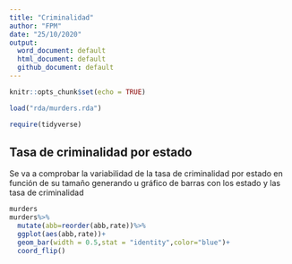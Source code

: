```yaml
---
title: "Criminalidad"
author: "FPM"
date: "25/10/2020"
output:
  word_document: default
  html_document: default
  github_document: default
---
```


```r
knitr::opts_chunk$set(echo = TRUE)
```


```r
load("rda/murders.rda")
```
```r
require(tidyverse)
```

## Tasa de criminalidad por estado
Se va a comprobar la variabilidad de la tasa de criminalidad por estado en función de su tamaño generando u gráfico de barras con los estado y las tasa de criminalidad
```r
murders
murders%>%
  mutate(abb=reorder(abb,rate))%>%
  ggplot(aes(abb,rate))+
  geom_bar(width = 0.5,stat = "identity",color="blue")+
  coord_flip()
```